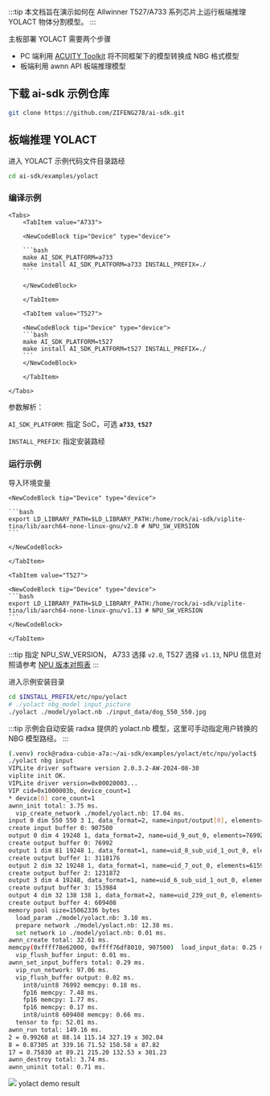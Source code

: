 :::tip
本文档旨在演示如何在 Allwinner T527/A733 系列芯片上运行板端推理 YOLACT 物体分割模型。
:::

主板部署 YOLACT 需要两个步骤

- PC 端利用 [ACUITY Toolkit](./cubie_acuity_sdk#acuity-toolkit) 将不同框架下的模型转换成 NBG 格式模型
- 板端利用 awnn API 板端推理模型

## 下载 ai-sdk 示例仓库

<NewCodeBlock tip="X86 PC / Device" type="PC">

```bash
git clone https://github.com/ZIFENG278/ai-sdk.git
```

</NewCodeBlock>

## 板端推理 YOLACT

进入 YOLACT 示例代码文件目录路经

<NewCodeBlock tip="Device" type="device">

```bash
cd ai-sdk/examples/yolact
```

</NewCodeBlock>

### 编译示例

    <Tabs>
        <TabItem value="A733">

        <NewCodeBlock tip="Device" type="device">

        ```bash
        make AI_SDK_PLATFORM=a733
        make install AI_SDK_PLATFORM=a733 INSTALL_PREFIX=./
        ```

        </NewCodeBlock>

        </TabItem>

        <TabItem value="T527">

        <NewCodeBlock tip="Device" type="device">
        ```bash
        make AI_SDK_PLATFORM=t527
        make install AI_SDK_PLATFORM=t527 INSTALL_PREFIX=./
        ```
        </NewCodeBlock>

        </TabItem>

    </Tabs>

参数解析：

`AI_SDK_PLATFORM`: 指定 SoC，可选 **`a733`**, **`t527`**

`INSTALL_PREFIX`: 指定安装路经

### 运行示例

导入环境变量

<Tabs>
    <TabItem value="A733">

    <NewCodeBlock tip="Device" type="device">

    ```bash
    export LD_LIBRARY_PATH=$LD_LIBRARY_PATH:/home/rock/ai-sdk/viplite-tina/lib/aarch64-none-linux-gnu/v2.0 # NPU_SW_VERSION
    ```

    </NewCodeBlock>

    </TabItem>

    <TabItem value="T527">

    <NewCodeBlock tip="Device" type="device">
    ```bash
    export LD_LIBRARY_PATH=$LD_LIBRARY_PATH:/home/rock/ai-sdk/viplite-tina/lib/aarch64-none-linux-gnu/v1.13 # NPU_SW_VERSION
    ```
    </NewCodeBlock>

    </TabItem>

</Tabs>

:::tip
指定 NPU_SW_VERSION， A733 选择 `v2.0`, T527 选择 `v1.13`, NPU 信息对照请参考 [NPU 版本对照表](./cubie_acuity_usage#npu-版本对照表)
:::

进入示例安装目录

<NewCodeBlock tip="Device" type="device">

```bash
cd $INSTALL_PREFIX/etc/npu/yolact
# ./yolact nbg_model input_picture
./yolact ./model/yolact.nb ./input_data/dog_550_550.jpg
```

</NewCodeBlock>

:::tip
示例会自动安装 radxa 提供的 yolact.nb 模型，这里可手动指定用户转换的 NBG 模型路经。
:::

```bash
(.venv) rock@radxa-cubie-a7a:~/ai-sdk/examples/yolact/etc/npu/yolact$ ./yolact ./model/yolact.nb ./input_data/dog_550_550.jpg
./yolact nbg input
VIPLite driver software version 2.0.3.2-AW-2024-08-30
viplite init OK.
VIPLite driver version=0x00020003...
VIP cid=0x1000003b, device_count=1
* device[0] core_count=1
awnn_init total: 3.75 ms.
  vip_create_network ./model/yolact.nb: 17.04 ms.
input 0 dim 550 550 3 1, data_format=2, name=input/output[0], elements=1833508979, scale=0.018629, zero_point=114
create input buffer 0: 907500
output 0 dim 4 19248 1, data_format=2, name=uid_9_out_0, elements=76992, scale=0.057314, zero_point=142
create output buffer 0: 76992
output 1 dim 81 19248 1, data_format=1, name=uid_8_sub_uid_1_out_0, elements=1559088, none-quant
create output buffer 1: 3118176
output 2 dim 32 19248 1, data_format=1, name=uid_7_out_0, elements=615936, none-quant
create output buffer 2: 1231872
output 3 dim 4 19248, data_format=1, name=uid_6_sub_uid_1_out_0, elements=76992, none-quant
create output buffer 3: 153984
output 4 dim 32 138 138 1, data_format=2, name=uid_239_out_0, elements=609408, scale=0.065950, zero_point=0
create output buffer 4: 609408
memory pool size=15062336 bytes
  load_param ./model/yolact.nb: 3.10 ms.
  prepare network ./model/yolact.nb: 12.38 ms.
  set network io ./model/yolact.nb: 0.01 ms.
awnn_create total: 32.61 ms.
memcpy(0xffff78e62000, 0xffff76df8010, 907500)  load_input_data: 0.25 ms.
  vip_flush_buffer input: 0.01 ms.
awnn_set_input_buffers total: 0.29 ms.
  vip_run_network: 97.06 ms.
  vip_flush_buffer output: 0.02 ms.
    int8/uint8 76992 memcpy: 0.18 ms.
    fp16 memcpy: 7.48 ms.
    fp16 memcpy: 1.77 ms.
    fp16 memcpy: 0.17 ms.
    int8/uint8 609408 memcpy: 0.66 ms.
  tensor to fp: 52.01 ms.
awnn_run total: 149.16 ms.
2 = 0.99268 at 88.14 115.14 327.19 x 302.04
8 = 0.87305 at 339.16 71.52 158.58 x 87.82
17 = 0.75830 at 89.21 215.20 132.53 x 301.23
awnn_destroy total: 3.74 ms.
awnn_uninit total: 0.71 ms.
```

<div style={{ textAlign: "center" }}>
  <img src="/img/cubie/a7a/yolact_result.webp" />
  yolact demo result
</div>
